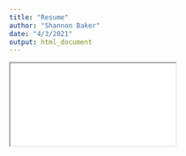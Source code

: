 ```yaml
---
title: "Resume"
author: "Shannon Baker"
date: "4/3/2021"
output: html_document
---
```


<iframe id="Resume 2" src="document.pdf"></iframe>
